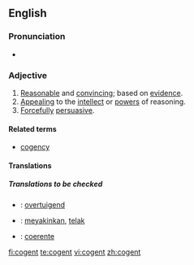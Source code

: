 ==English==

===Pronunciation===
* {{a|UK}} {{IPA|/ˈkəʊ.dʒn̩t/}} {{SAMPA|1=/"k@U.dZn=t/}}

===Adjective===
{{en-adj}}

# [[reasonable|Reasonable]] and [[convincing]]; based on [[evidence]].
# [[Appealing]] to the [[intellect]] or [[power]]s of reasoning.
# [[forcefully|Forcefully]] [[persuasive]].

====Related terms====
*[[cogency]]

====Translations====
{{trans-top|Reasonable and convincing; based on evidence}}
{{trans-mid}}
{{trans-bottom}}

{{trans-top|Appealing to the intellect or powers of reasoning}}
{{trans-mid}}
{{trans-bottom}}

{{trans-top|Forcefully persuasive}}
{{trans-mid}}
{{trans-bottom}}
=====Translations to be checked=====
{{checktrans-top}}

*{{ttbc|Dutch}}: [[overtuigend]]
*{{ttbc|Indonesian}}: [[yakin|meyakinkan]], [[telak]]
{{trans-mid}}
*{{ttbc|Portuguese}}: [[coerente]]
{{trans-bottom}}

[[fi:cogent]]
[[te:cogent]]
[[vi:cogent]]
[[zh:cogent]]